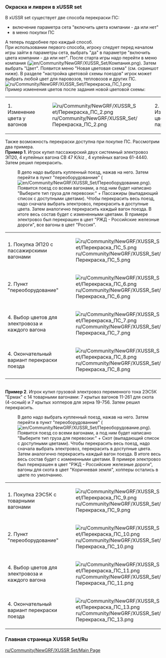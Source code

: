 === Окраска и ливреи в xUSSR set ===
В xUSSR set существует две способа перекраски ПС:
*включение параметра сета "включить цвета компании - да или нет"
*в меню покупки ПС
А теперь подробнее про каждый способ.<br>
При использовании первого способа, игроку следует перед началом игры зайти в параметры сета, выбрать "да" в параметре "включить цвета компании - да или нет". После старта игры надо перейти в меню компания ([[File:en/Community/NewGRF/XUSSR Set/Компания.png]]). Затем выбрать "Цвет". Появится меню "Новая цветовая схема" (см. скриншот ниже). В разделе "настройка цветовой схемы поездов" игрок может выбрать любой цвет для паровозов, тепловозов и других ПС.
<br> [[File:ru/Community/NewGRF/XUSSR Set/Перекраска ПС 1.png]]
<br>Пример изменения цветов после задания новой цветовой схемы:
{|class="wikitable"
|-
|1. Изменение цвета у вагонов
|[[File:ru/Community/NewGRF/XUSSR Set/Перекраска ПС 2.png]]
|2. Изменение цвета у паровозов
|[[File:ru/Community/NewGRF/XUSSR Set/Перекраска ПС 3.png]]
|}
Также возможность перекраски доступна при покупке ПС.  Рассмотрим два примера.
<br>'''Пример 1'''. Игрок купил пассажирский двух системный электровоз ЭП20, 4 купейных вагона СВ 47 K/kiz , 4 купейных вагона 61-4440. Затем решил перекрасить.
:В депо надо выбрать купленный поезд, нажав на него. Затем перейти в пункт "переоборудованние" ([[File:en/Community/NewGRF/XUSSR Set/Переоборудование.png]]). Появится поезд со всеми вагонами, а под ним будет написано "Выберите тип груза для перевозки:" + Пассажиры (выпадающий список с доступными цветами). Чтобы перекрасить весь поезд, надо сначала выбрать электровоз, перекрасить в доступные цвета. Затем аналогично перекрасить каждый вагон поезда. В итоге весь состав будет с измененными цветами. В примере электровоз был перекрашен в цвет "РЖД - Российские железные дороги", все вагоны в цвет "Россия".
{|class="wikitable"
|-
|1. Покупка ЭП20 с пассажирскими вагонами
|[[File:ru/Community/NewGRF/XUSSR Set/Перекраска ПС 5.png]]
|-
|2. Пункт "переоборудование"
|[[File:ru/Community/NewGRF/XUSSR Set/Перекраска ПС 6.png]]
|-
|4. Выбор цветов для электровоза и каждого вагона
|[[File:ru/Community/NewGRF/XUSSR Set/Перекраска ПС 7.png]]
|-
|4. Окончательный вариант перекраски поезда
|[[File:ru/Community/NewGRF/XUSSR Set/Перекраска ПС 8.png]]
|}
<br>'''Пример 2'''. Игрок купил грузовой электровоз переменного тока 2ЭС5К "Ермак"  с  14 товарными вагонами: 7 крытых вагонов 11-261 для скота (4-осный) и 7 крытых хопперов для зерна 19-756.  Затем решил перекрасить. 
:В депо надо выбрать купленный поезд, нажав на него. Затем перейти в пункт "переоборудованние" ([[File:en/Community/NewGRF/XUSSR Set/Переоборудование.png]]). Появится поезд со всеми вагонами, а под ним будет написано "Выберите тип груза для перевозки:" + Скот (выпадающий список с доступными цветами). Чтобы перекрасить весь поезд, надо сначала выбрать электровоз, перекрасить в доступные цвета. Затем аналогично перекрасить каждый вагон поезда. В итоге весь весь состав будет с измененными цветами. В примере электровоз был перекрашен в цвет "РЖД - Российские железные дороги", вагоны для скота в цвет "Коричневая земля", хопперы остались в цвете по умолчанию.
{|class="wikitable"
|-
|1. Покупка 2ЭС5К с товарными вагонами
|[[File:ru/Community/NewGRF/XUSSR Set/Перекраска ПС 9.png]]
|-
|2. Пункт "переоборудование"
|[[File:ru/Community/NewGRF/XUSSR Set/Перекраска ПС 10.png]]
|-
|4. Выбор цветов для электровоза и каждого вагона
|[[File:ru/Community/NewGRF/XUSSR Set/Перекраска ПС 11.png]]
|-
|4. Окончательный вариант перекраски поезда
|[[File:ru/Community/NewGRF/XUSSR Set/Перекраска ПС 13.png]]
|}

===Главная страница XUSSR Set/Ru ===
[[ru/Community/NewGRF/XUSSR Set/Main Page]]